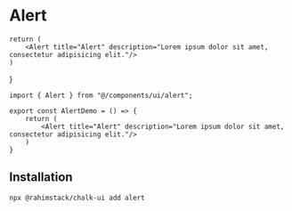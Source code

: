 
# Alert

<StorybookButton slug="components-data-display-alert--docs"/>

    return (
        <Alert title="Alert" description="Lorem ipsum dolor sit amet, consectetur adipisicing elit."/>
    )
}

<Preview>
    <div>
        <AlertDemo/>
    </div>
    <Alert title="Alert" description="Lorem ipsum dolor sit amet, consectetur adipisicing elit." intent="alert"/>
</Preview>

```tsx copy
import { Alert } from "@/components/ui/alert";

export const AlertDemo = () => {
    return (
        <Alert title="Alert" description="Lorem ipsum dolor sit amet, consectetur adipisicing elit."/>
    )
}
```

## Installation


```shell copy
npx @rahimstack/chalk-ui add alert
```

